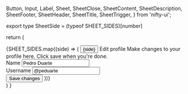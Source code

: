   Button,
  Input,
  Label,
  Sheet,
  SheetClose,
  SheetContent,
  SheetDescription,
  SheetFooter,
  SheetHeader,
  SheetTitle,
  SheetTrigger,
} from 'nifty-ui';


export type SheetSide = (typeof SHEET_SIDES)[number]

  return (
    <div className="grid grid-cols-2 gap-2">
      {SHEET_SIDES.map((side) => (
        <Sheet key={side}>
          <SheetTrigger asChild>
            <Button variant="outline">{side}</Button>
          </SheetTrigger>
          <SheetContent side={side}>
            <SheetHeader>
              <SheetTitle>Edit profile</SheetTitle>
              <SheetDescription>
                Make changes to your profile here. Click save when you're done.
              </SheetDescription>
            </SheetHeader>
            <div className="grid gap-4 py-4">
              <div className="grid grid-cols-4 items-center gap-4">
                <Label htmlFor="name" className="text-right">
                  Name
                </Label>
                <Input id="name" value="Pedro Duarte" className="col-span-3" />
              </div>
              <div className="grid grid-cols-4 items-center gap-4">
                <Label htmlFor="username" className="text-right">
                  Username
                </Label>
                <Input id="username" value="@peduarte" className="col-span-3" />
              </div>
            </div>
            <SheetFooter>
              <SheetClose asChild>
                <Button type="submit">Save changes</Button>
              </SheetClose>
            </SheetFooter>
          </SheetContent>
        </Sheet>
      ))}
    </div>
  )
}

<div>
  <Sheet />
</div>
